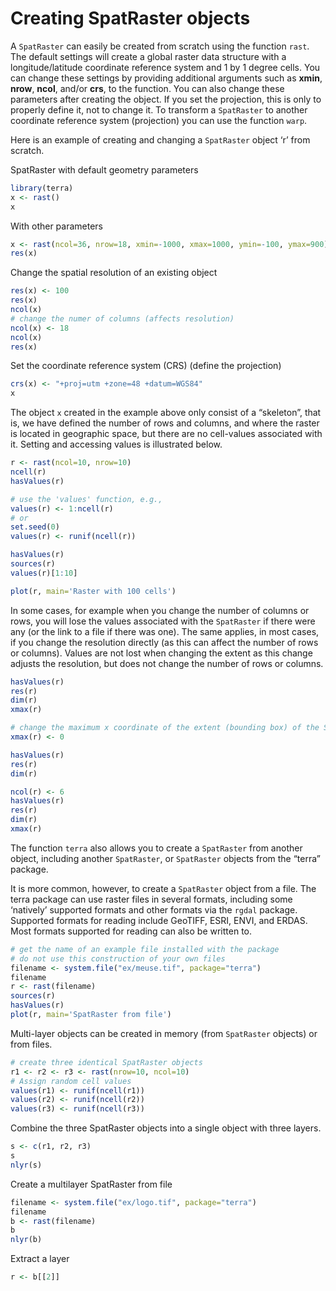 # Creating SpatRaster objects

A `SpatRaster` can easily be created from scratch using the function `rast`. The default settings will create a global raster data structure with a longitude/latitude coordinate reference system and 1 by 1 degree cells. You can change these settings by providing additional arguments such as **xmin**, **nrow**, **ncol**, and/or **crs**, to the function. You can also change these parameters after creating the object. If you set the projection, this is only to properly define it, not to change it. To transform a `SpatRaster` to another coordinate reference system (projection) you can use the function `warp`. 

Here is an example of creating and changing a `SpatRaster` object 'r' from scratch.

SpatRaster with default geometry parameters

```r
library(terra)
x <- rast()
x
```

With other parameters
```r
x <- rast(ncol=36, nrow=18, xmin=-1000, xmax=1000, ymin=-100, ymax=900)
res(x)
```

Change the spatial resolution of an existing object
```r
res(x) <- 100
res(x)
ncol(x)
# change the numer of columns (affects resolution)
ncol(x) <- 18
ncol(x)
res(x)
```


Set the coordinate reference system (CRS) (define the projection)
```r
crs(x) <- "+proj=utm +zone=48 +datum=WGS84"
x
```

The object `x` created in the example above only consist of a "skeleton", that is, we have defined the number of rows and columns, and where the raster is located in geographic space, but there are no cell-values associated with it. Setting and accessing values is illustrated below.

```r
r <- rast(ncol=10, nrow=10)
ncell(r)
hasValues(r)

# use the 'values' function, e.g., 
values(r) <- 1:ncell(r)
# or
set.seed(0)
values(r) <- runif(ncell(r))

hasValues(r)
sources(r)
values(r)[1:10]

plot(r, main='Raster with 100 cells')
```

In some cases, for example when you change the number of columns or rows, you will lose the values associated with the `SpatRaster` if there were any (or the link to a file if there was one). The same applies, in most cases, if you change the resolution directly (as this can affect the number of rows or columns). Values are not lost when changing the extent as this change adjusts the resolution, but does not change the number of rows or columns. 

```r
hasValues(r)
res(r)
dim(r)
xmax(r)

# change the maximum x coordinate of the extent (bounding box) of the SpatRaster
xmax(r) <- 0

hasValues(r)
res(r)
dim(r)

ncol(r) <- 6
hasValues(r)
res(r)
dim(r)
xmax(r)
```

The function `terra` also allows you to create a `SpatRaster` from another object, including another `SpatRaster`, or `SpatRaster` objects from the "terra" package.

It is more common, however, to create a `SpatRaster` object from a file. The terra package can use raster files in several formats, including some 'natively' supported formats and other formats via the `rgdal` package. Supported formats for reading include GeoTIFF, ESRI, ENVI, and ERDAS. Most formats supported for reading can also be written to. 

```r
# get the name of an example file installed with the package
# do not use this construction of your own files
filename <- system.file("ex/meuse.tif", package="terra")
filename
r <- rast(filename)
sources(r)
hasValues(r)
plot(r, main='SpatRaster from file')
```

Multi-layer objects can be created in memory (from `SpatRaster` objects) or from files. 

```r
# create three identical SpatRaster objects
r1 <- r2 <- r3 <- rast(nrow=10, ncol=10)
# Assign random cell values 
values(r1) <- runif(ncell(r1))
values(r2) <- runif(ncell(r2))
values(r3) <- runif(ncell(r3))
```

Combine the three SpatRaster objects into a single object with three layers.
```r
s <- c(r1, r2, r3)
s
nlyr(s)
```

Create a multilayer SpatRaster  from file

```r
filename <- system.file("ex/logo.tif", package="terra")
filename
b <- rast(filename)
b
nlyr(b)
```

Extract a layer
```r
r <- b[[2]]
```
